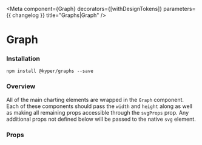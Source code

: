 

<Meta
  component={Graph}
  decorators={[withDesignTokens]}
  parameters={{ changelog }}
  title="Graphs|Graph"
/>

# Graph
### Installation

`npm install @kyper/graphs --save`

<PeerDependencies json={packageJson} />

### Overview
All of the main charting elements are wrapped in the `Graph` component. Each of these components should pass the `width` and `height` along as well as making all remaining props accessible through the `svgProps` prop. Any additional props not defined below will be passed to the native `svg` element.

### Props
<Props of={Graph} />

